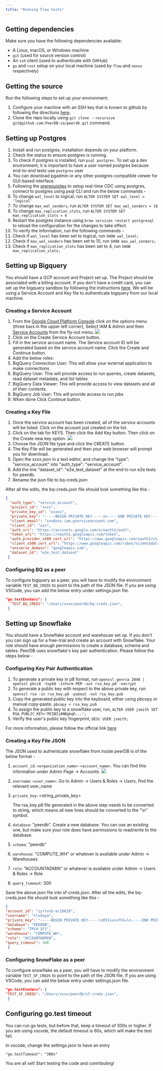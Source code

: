 ```yaml
---
title: "Running Flow tests"
---
```


## Getting dependencies

Make sure you have the following dependencies available:

- A Linux, macOS, or Windows machine
- `git` (used for source version control)
- An `ssh` client (used to authenticate with GitHub)
- `go` and `rust` setup on your local machine (used by `flow` and `nexus` respectively)

## Getting the source

Run the following steps to set up your environment:

1. Configure your machine with an SSH key that is known to github by following the directions [here](https://help.github.com/articles/generating-ssh-keys/).
2. Clone the repo locally using `git clone --recursive git@github.com:PeerDB-io/peerdb.git` command.

## Setting up Postgres

1. Install and run postgres, installation depends on your platform.
2. Check the status to ensure postgres is running.
3. To check if postgres is installed, run `psql postgres`. To set up a dev environment, it is important to have a user named postgres because end-to-end tests use `postgres` user
4. You can download pgadmin or any other postgres-compatible viewer for GUI-based interface.
5. Following the [prerequisites](/usecases/real-time-cdc/postgres-to-postgres#prerequisites) to setup real-time CDC using postgres, connect to postgres using psql CLI and run the below commands -
  1. To change `wal_level` to logical, run `ALTER SYSTEM SET wal_level = 'logical'`
  2. To change `max_wal_senders`, run `ALTER SYSTEM SET max_wal_senders = 10`
  3. To change `max_replication_slots`, run `ALTER SYSTEM SET max_replication_slots = 4`
6. Restart the postgres instance using `brew services restart postgresql` to reload the configuration for the changes to take effect.
7. To verify the information, run the following commands -
  1. Check if `wal_level` has been set to logical, run `SHOW wal_level;`
  2. Check if `max_wal_senders` has been set to 10, run `SHOW max_wal_senders;`
  3. Check if `max_replication_slots` has been set to 4, run `SHOW max_replication_slots;`

## Setting up Bigquery

You should have a GCP account and Project set up. The Project should be associated with a billing account. If you don't have a credit card, you can set up the bigquery sandbox by following the instructions [here](https://cloud.google.com/bigquery/docs/sandbox). We will be using a Service Account and Key file to authenticate bigquery from our local machine.

### Creating a Service Account

1. From the [Google Cloud Platform Console](https://console.cloud.google.com/) click on the options menu (three bars in the upper left corner), Select IAM & Admin and then [Service Accounts](https://console.cloud.google.com/projectselector2/iam-admin/serviceaccounts) from the fly-out menu.
 ![](../images/dev/google_bq_service_account_creation.png)
1. Click on the Create Service Account button.
2. Fill in the service account name. The Service account ID will be generated based on the service account name. Click the Create and Continue button.
3. Add the below roles:
  1. BigQuery Connection User: This will allow your external application to make connections
  2. BigQuery User: This will provide access to run queries, create datasets, read dataset metadata, and list tables
  3. BigQuery Data Viewer: This will provide access to view datasets and all of their contents.
  4. BigQuery Job User: This will provide access to run jobs
4. When done Click Continue button.

### Creating a Key File

1. Once the service account has been created, all of the service accounts will be listed. Click on the account just created on the list.
2. Click on the tab for KEYS. Then click the Add Key button. Then click on the Create new key option.
 ![](../images/dev/google_bq_key_creation.png)
1. Choose the JSON file type and click the CREATE button.
2. The Key File will be generated and then your web browser will prompt you for download.
3. Open the xxxx.json in a text editor, and change the "type": "service\_account" into "auth\_type": "service\_account".
4. Add the line "dataset\_id": "e2e\_test\_dataset" at the end to run e2e tests for peerdb.
5. Rename the json file to bq-creds.json

After all the edits, the bq-creds.json file should look something like this -

```json
{
  "auth_type": "service_account",
  "project_id": "xxxx",
  "private_key_id": "xxxxx",
  "private_key": "-----BEGIN PRIVATE KEY-----xx-----END PRIVATE KEY-----\n",
  "client_email": "xxx@xxx.iam.gserviceaccount.com",
  "client_id": "xxx",
  "auth_uri": "https://accounts.google.com/o/oauth2/auth",
  "token_uri": "https://oauth2.googleapis.com/token",
  "auth_provider_x509_cert_url": "https://www.googleapis.com/oauth2/v1/certs",
  "client_x509_cert_url": "https://www.googleapis.com/robot/v1/metadata/x509/github-cixxxx",
  "universe_domain": "googleapis.com",
  "dataset_id": "e2e_test_dataset"
 }
```

### Configuring BQ as a peer

To configure bigquery as a peer, you will have to modify the environment variable `TEST_BQ_CREDS` to point to the path of the JSON file. If you are using VSCode, you can add the below entry under settings.json file.

```json
"go.testEnvVars": {
  "TEST_BQ_CREDS": "/Users/xxxx/peerdb/bq-creds.json",
 }
```


## Setting up Snowflake

You should have a Snowflake account and warehouse set up. If you don't you can sign up for a free-trial and create an account with Snowflake. Your role should have enough permissions to create a database, schema and tables. PeerDB uses snowflake's key pair authentication. Please follow the steps below -

### Configuring Key Pair Authentication

1. To generate a private key in p8 format, run
 ```openssl genrsa 2048 | openssl pkcs8 -topk8 -inform PEM -out rsa_key.p8 -nocrypt```
2. To generate a public key with respect to the above private key, run
 ```openssl rsa -in rsa_key.p8 -pubout -out rsa_key.pub```
3. Copy the generated public key into the keyboard, either using pbcopy or manual copy-paste.
 ```pbcopy < rsa_key.pub```
4. To assign the public key to a snowflake user, run,
 ```ALTER USER jsmith SET RSA_PUBLIC_KEY='MIIBIjANBgkqh...';```
5. Verify the user's public key fingerprint,
 ```DESC USER jsmith;```

For more information, please follow the official link [here](https://docs.snowflake.com/en/user-guide/key-pair-auth#supported-snowflake-clients)

### Creating a Key File JSON

The JSON used to authenticate snowflake from inside peerDB is of the below format -

1. `account_id`: `<organization_name>-<account_name>`. You can find this information under Admin Page -> Accounts.
![](../images/dev/snowflake_key_creation.png)
2. `username`: `<user_name>`. Go to Admin -> Users & Roles -> Users, find the relevant user_name
3. `private_key`: \<string\_private\_key\>

    The rsa\_key.p8 file generated in the above step needs to be converted to string, which means all new lines should be converted to the "\n" symbol.
4. `database`: "peerdb". Create a new database. You can use an existing one, but make sure your role does have permissions to read/write to the database.
5. `schema`: "peerdb"
6. `warehouse`: "COMPUTE\_WH" or whatever is available under Admin -> Warehouses
7. `role`: "ACCOUNTADMIN" or whatever is available under Admin -> Users & Roles -> Role
8. `query_timeout`: 300

Save the above json file into sf-creds.json. After all the edits, the bq-creds.json file should look something like this -

```json
{
"account_id": "iyrtvcb-ec18828",
"username": "tlodaya",
"private_key": "-----BEGIN PRIVATE KEY-----\nMIIxxxxfhI=\n-----END PRIVATE KEY-----",
"database": "PEERDB",
"schema": "TPCH_SF1",
"warehouse": "COMPUTE_WH",
"role": "ACCOUNTADMIN",
"query_timeout": 300
 }
```

### Configuring SnowFlake as a peer

To configure snowflake as a peer, you will have to modify the environment variable `TEST_SF_CREDS` to point to the path of the JSON file. If you are using VSCode, you can add the below entry under settings.json file.

```json
"go.testEnvVars": {
"TEST_SF_CREDS": "/Users/xxxx/peerdb/sf-creds.json",
 }
```

## Configuring go.test timeout

You can run go tests, but before that, keep a timeout of 300s or higher. If you are using vscode, the default timeout is 60s, which will make the test fail.

In vscode, change the settings.json to have an entry

`"go.testTimeout": "300s"`

You are all set! Start testing the code and contributing!
